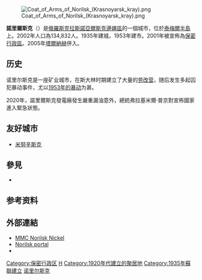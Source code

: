 {{Infobox Russian inhabited locality
| en_name                 = Norilsk
| ru_name                 = Нори́льск
| loc_name1               = 
| loc_lang1               = 
| loc_name2               = 
| loc_lang2               = 
| other_name              = 
| other_lang              = 
| image_skyline           = Norilsk 03.jpg
| image_caption           = Norilsk Center, Leninsky Prospekt
| image_map               = 
| map_caption             = 
| coordinates             = {{coord|69|20|N|88|13|E|display=inline,title}}
| image_flag              = Flag of Norilsk (Krasnoyarsk kray).png
| flag_caption            = 
| image_coa               = Coat of Arms of Norilsk (Krasnoyarsk kray).png
| coa_caption             = 
| anthem                  = 
| anthem_ref              = 
| holiday                 = 
| holiday_ref             = 
<!-- administrative status -->
| federal_subject         = [[Krasnoyarsk_Krai|Krasnoyarsk Krai]]
| federal_subject_ref     = <ref name="Ref66" />
| adm_district_jur        = 
| adm_district_jur_ref    = 
| adm_inhabloc_jur        = [[city_of_federal_subject_significance|krai city]] of Norilsk
| adm_inhabloc_jur_ref    = <ref name="Ref66" />
| adm_citydistrict_jur    = 
| adm_citydistrict_type   = 
| adm_citydistrict_jur_ref = 
| adm_selsoviet_jur       = 
| adm_selsoviet_type      = 
| adm_selsoviet_jur_ref   = 
| capital_of              = 
| capital_of_ref          = 
| adm_ctr_of1             = krai city of Norilsk 
| adm_ctr_of1_ref         = <ref name="Ref66" /> 
| adm_ctr_of2             = 
| adm_ctr_of2_ref         = 
| inhabloc_cat            = City
| inhabloc_cat_ref        = <ref name="Ref66" />
| inhabloc_type           = 
| inhabloc_type_ref       = 
<!-- municipal status -->
| mun_district_jur        = 
| mun_district_jur_ref    = 
| urban_okrug_jur         = Norilsk Urban Okrug
| urban_okrug_jur_ref     = <ref name="Ref763" />
| urban_settlement_jur    = 
| urban_settlement_jur_ref = 
| rural_settlement_jur    = 
| rural_settlement_jur_ref = 
| inter_settlement_territory = 
| inter_settlement_territory_ref = 
| mun_admctr_of1          = Norilsk Urban Okrug 
| mun_admctr_of1_ref      = <ref name="Ref763" /> 
| mun_admctr_of2          = 
| mun_admctr_of2_ref      = 
| leader_title            = 
| leader_title_ref        = 
| leader_name             = 
| leader_name_ref         = 
| representative_body     = 
| representative_body_ref = 
<!-- statistics -->
| elevation_m             = 
| area_km2                = 
| area_km2_ref            = 
| pop_2010census          = 175365
| pop_2010census_rank     = 第102位
| pop_2010census_ref      = <ref name="2010Census">{{ru-pop-ref|2010Census}}</ref>
| pop_latest              = 
| pop_latest_date         = 
| pop_latest_ref          = 
| population_demonym      = 
| time_zone_ref           = 
<!-- history -->
| established_date        = 1935年
| established_title       = 
| established_date_ref    = <ref name="KozlovZvereva2009">{{cite book|author1=Michail V. Kozlov|author2=Elena Zvereva|author3=Vitali Zverev|title=Impacts of Point Polluters on Terrestrial Biota: Comparative analysis of 18 contaminated areas|url=https://books.google.com/books?id=LMkeLcaGrtEC&pg=PA63|date=28 July 2009|publisher=Springer Science & Business Media|isbn=978-90-481-2467-1|page=63|access-date=2019-01-16|archive-date=2019-06-04|archive-url=https://web.archive.org/web/20190604161706/https://books.google.com/books?id=LMkeLcaGrtEC&pg=PA63|dead-url=no}}</ref>
| current_cat_date        = 1953年
| current_cat_date_ref    = <ref name="KozlovZvereva2009"/>
| abolished_date          = 
| abolished_date_ref      = 
<!-- misc -->
| postal_codes            = 663300-663341
| postal_codes_ref        = 
| dialing_codes           = 3919
| dialing_codes_ref       = <ref>{{cite web|title=телефонных кодов|url=http://sanstv.ru/codes/code-73919|accessdate=7 February 2016|language=ru|archive-date=2018-12-09|archive-url=https://web.archive.org/web/20181209212641/http://sanstv.ru/codes/code-73919|dead-url=no}}</ref>
| website                 = http://www.norilsk-city.ru/
}}
[[File:Coat_of_Arms_of_Norilsk_(Krasnoyarsk_kray).png|right]]

'''諾里爾斯克'''（{{lang-ru|Нори́льск}}）是[[俄羅斯|俄羅斯]][[克拉斯諾亞爾斯克邊疆區|克拉斯諾亞爾斯克邊疆區]]的一個城市，位於[[泰梅爾半島|泰梅爾半島]]上。2002年人口為134,832人。1935年建城，1953年建市。2001年被宣佈為[[保密行政區|保密行政區]]。2005年[[塔爾納赫|塔爾納赫]]併入。
== 历史 ==
诺里尔斯克是一座矿业城市，在斯大林时期建立了大量的[[古拉格|劳改营]]，随后发生多起囚犯暴动事件，尤以[[诺里尔斯克暴动|1953年的暴动]]为甚。

2020年，諾里爾斯克發電廠發生嚴重漏油意外，總統弗拉基米爾·普京對宣佈國家進入緊急狀態。
==友好城市==
* {{RUS}}[[米努辛斯克|米努辛斯克]] 

==參見==
* {{le|美國宇航局地球天文台|NASA Earth Observatory}}

==参考资料==
{{reflist}}

==外部連結==
{{commons category|Norilsk}}
{{wikivoyage|Norilsk}}

*[http://www.nornik.ru/en/ MMC Norilsk Nickel]{{Wayback|url=http://www.nornik.ru/en/ |date=20130603225214 }}
*[http://norilsk.net/ru/ Norilsk portal]{{Wayback|url=http://norilsk.net/ru/ |date=20070116102429 }}
*{{Cite web|url=http://earthobservatory.nasa.gov/Newsroom/NewImages/images.php3?img_id=17259|title=Noril'sk, Northeast Siberia|publisher={{le|美國宇航局地球天文台|NASA Earth Observatory}}|accessdate=2006-05-01|archive-date=2006-10-01|archive-url=https://web.archive.org/web/20061001055151/http://earthobservatory.nasa.gov/Newsroom/NewImages/images.php3?img_id=17259|dead-url=no}}

{{Closed cities of Russia}}
{{克拉斯諾亞爾斯克邊疆區城市}}
{{Authority control}}
[[Category:保密行政区|Category:保密行政区]]
[[Category:克拉斯諾亞爾斯克邊疆區城市|Н]]
[[Category:1920年代建立的聚居地|Category:1920年代建立的聚居地]]
[[Category:1935年蘇聯建立|Category:1935年蘇聯建立]]
[[Category:诺里尔斯克|]]